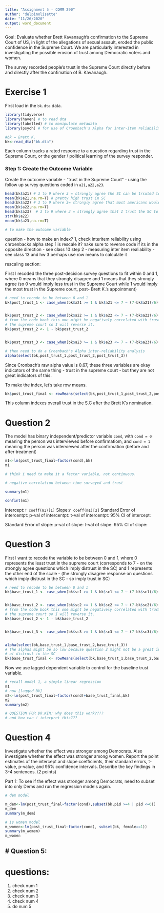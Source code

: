 ```yaml
---
title: "Assignment 5 - COMM 290"
author: "delpinolisette"
date: "11/26/2020"
output: word_document
---
```


Goal: Evaluate whether Brett Kavanaugh's confirmation to the Supreme Court of US, in light of the allegations of sexual assault, eroded the public confidence in the Supreme Court. We are particularly interested in investigating the possible erosion of trust among Democratic voters and women. 

The survey recorded people's trust in the Supreme Court directly before and directly after the confimation of B. Kavanaugh. 

# Exercise 1

First load in the `bk.dta` data. 

```r
library(tidyverse)
library(haven) # to read dta
library(labelled) # to manipulate metadata
library(psych) # for use of Croenbach's Alpha for inter-item reliability

#bk = Brett K.
bk<-read_dta("bk.dta")
```
Each column tracks a rated response to a question regarding trust in the Supreme Court, or the gender / political learning of the survey responder. 

### Step 1: Create the Outcome Variable

Create the outcome variable - "trust in the Supreme Court" - using the follow up survey questions coded in `a21,a22,a23`. 

```r
head(bk$a21) # 3 to 9 where 3 = strongly agree the SC can be trsuted to make right dec, 9 is strongly disagree
mean(bk$a21,na.rm=T) # pretty high trust in SC
head(bk$a22) # 3 to 9 where 3= strongly agree that most americans would disagree if the SC started making a lot of rulings most americans would disagree (npt a lot of trust) - need to code backwards!! gonna code it normally for now because the instructions and mi intuition says that the important part is cut off. TODO chekc with insructor or fiend
mean(bk$a22,na.rm=T)
head(bk$a23)  # 3 to 9 where 3 = strongly agree that I trust the SC to operate in the best interests of americans
str(bk$a22)
mean(bk$a23,na.rm=T)

# to make the outcome variable


```

question - how to make an index?
1, check interitem reliability using chroenbacks alpha
step 1 is rescale it? nake sure to reverse code if its in the opposite direction
- see class 10 
step 2 - measuring inter item realiability -see class 13 and hw 3 perhaps
use row means to calculate it

rescaling section:

First I recoded the three post-decision survey questions to fit within 0 and 1,
where 0 means that they strongly disagree and 1 means that they strongly agree
(so 0 would imply less trust in the Supreme Court while 1 would imply the most
trust in the Supreme court, post- Brett K.'s appointment)

```r
# need to recode to be between 0 and 1
bk$post_trust_1 <- case_when(bk$a21 >= 1 & bk$a21 <= 7 ~ (7-bk$a21)/6)


bk$post_trust_2 <- case_when(bk$a22 >= 1 & bk$a22 <= 7 ~ (7-bk$a22)/6)
# from the code book this one might be negatively correlated with trust in 
# the supreme court so I will reverse it. 
bk$post_trust_2 <- 1 - bk$post_trust_2


bk$post_trust_3 <- case_when(bk$a23 >= 1 & bk$a23 <= 7 ~ (7-bk$a23)/6)

# then need to do a Croenbach's Alpha inter-reliability analysis
alpha(select(bk,post_trust_1,post_trust_2,post_trust_3))

```
Since Cronbach's raw alpha value is 0.67, these three variables are okay indicators 
of the same thing - trust in the supreme court - but they are not great indicators of this. 

To make the index, let's take row means. 
```r
bk$post_trust_final <- rowMeans(select(bk,post_trust_1,post_trust_2,post_trust_3))
```
This column indexes overall trust in the S.C after the Brett K's nomination. 

# Question 2

The model has binary independent/predictor variable `cond`, with `cond = 0`
meaning the person was interviewed before confirmatiom, and `cond = 1` meaning the
person was interviewed after the confirmation (before and after treatment)

```r
m1<-lm(post_trust_final~factor(cond),bk)
m1

# think i need to make it a factor variable, not continuous. 

# negative correlation between time surveyed and trust

summary(m1)

confint(m1)
```
Intercept:`r coeff(m1)[1]` 
Slope:`r coeff(m1)[2]`
Standard Error of intercentpt: 
p-val of intercentpt: 
t-val of intercentpt: 
95% CI of intercept:

Standard Error of slope: 
p-val of slope: 
t-val of slope: 
95% CI of slope:


# Question 3

First I want to recode the variable to be between 0 and 1, where 0 represents
the least trust in the supreme court (corresponds to 7 - on the strongly agree
questions which imply distrust in the SC) and 1 represents the other end of the
scale - (the strongly disagree response on questions which imply distrust in the SC
- so imply trust in SC)

```r
# need to recode to be between 0 and 1
bk$base_trust_1 <- case_when(bk$sc1 >= 1 & bk$sc1 <= 7 ~ (7-bk$sc1)/6)


bk$base_trust_2 <- case_when(bk$sc2 >= 1 & bk$sc2 <= 7 ~ (7-bk$sc2)/6)
# from the code book this one might be negatively correlated with trust in 
# the supreme court so I will reverse it. 
bk$base_trust_2 <- 1 - bk$base_trust_2


bk$base_trust_3 <- case_when(bk$sc3 >= 1 & bk$sc3 <= 7 ~ (7-bk$sc3)/6)


alpha(select(bk,base_trust_1,base_trust_2,base_trust_3))
# the alphas might be so low because question 2 might not be a great indicator
# of distrust in the SC
bk$base_trust_final <- rowMeans(select(bk,base_trust_1,base_trust_2,base_trust_3))

```
Now we use lagged dependent variable to control for the baseline trust variable.

```r
# recall model 1, a simple linear regression
m1
# now [lagged DV]
m2<-lm(post_trust_final~factor(cond)+base_trust_final,bk)
m2
summary(m2)

# QUESTION FOR DR.KIM: why does this work????
# and how can i interpret this???
```
# Question 4

Investigate whether the effect was stronger among Democrats. Also investigate
whether the effect was stronger among women. Report the point estimates of the intercept and
slope coefficients, their standard errors, t-value, p-value, and 95% confidence intervals. Describe
the key findings in 3-4 sentences. (2 points)

Part 1:
To see if the effect was stronger among Democrats, need to subset into only Dems
and run the regression models again. 

```r
# dem model

m_dem<-lm(post_trust_final~factor(cond),subset(bk,pid >=4 | pid <=6))
m_dem
summary(m_dem)

# is women model
m_women<-lm(post_trust_final~factor(cond), subset(bk, female==1))
summary(m_women)
m_women
```

# Question 5:
- 

# questions:
1. check num 1
2. check num 2
3. check num 3
4. check num 4
5. do num 5

```r

```
